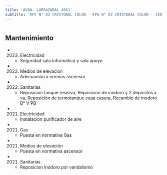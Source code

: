 ```yaml
---
title: 'AVDA. LARRAZABAL 4051'
subtitle: 'EPC N° 03 CRISTOBAL COLON - EPA N° 03 CRISTOBAL COLON - JIN A (EPCJS 03/21°)'
---
```


#


## Mantenimiento

*  (2023) Electricidad 
    + Seguridad sala informática y sala apoyo

*  (2022) Medios de elevación 
    + Adecuación a normas ascensor

*  (2022) Sanitarias 
    + Reposicion tanque reserva, Reposicion de inodoro y 2 depositos x va, Reposición de termotanque casa casera, Recambio de inodoro B° V PB

*  (2021) Electricidad 
    + Instalacion purificador de aire

*  (2021) Gas 
    + Puesta en normativa Gas

*  (2021) Medios de elevación 
    + Puesta en normativa ascensor

*  (2021) Sanitarias 
    + Reposicion inodoro por vandalismo



